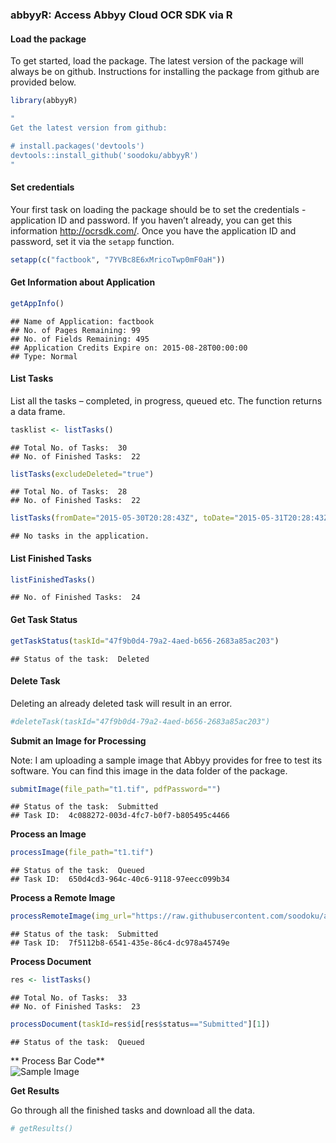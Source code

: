 ### abbyyR: Access Abbyy Cloud OCR SDK via R

#### Load the package

To get started, load the package. The latest version of the package will always be on github. Instructions for installing the package from github are provided below.



```r
library(abbyyR)
```


```r
"
Get the latest version from github:

# install.packages('devtools')
devtools::install_github('soodoku/abbyyR')
"
```

#### Set credentials

Your first task on loading the package should be to set the credentials - application ID and password. If you haven't already, you can get this information 
[http://ocrsdk.com/](http://ocrsdk.com/). Once you have the application ID and password, set it via the `setapp` function. 


```r
setapp(c("factbook", "7YVBc8E6xMricoTwp0mF0aH"))
```

#### Get Information about Application


```r
getAppInfo()
```

```
## Name of Application: factbook
## No. of Pages Remaining: 99
## No. of Fields Remaining: 495
## Application Credits Expire on: 2015-08-28T00:00:00
## Type: Normal
```

#### List Tasks 

List all the tasks -- completed, in progress, queued etc. The function returns a data frame.


```r
tasklist <- listTasks()
```

```
## Total No. of Tasks:  30 
## No. of Finished Tasks:  22
```

```r
listTasks(excludeDeleted="true")
```

```
## Total No. of Tasks:  28 
## No. of Finished Tasks:  22
```

```r
listTasks(fromDate="2015-05-30T20:28:43Z", toDate="2015-05-31T20:28:43Z")
```

```
## No tasks in the application.
```

#### List Finished Tasks


```r
listFinishedTasks()
```

```
## No. of Finished Tasks:  24
```

#### Get Task Status


```r
getTaskStatus(taskId="47f9b0d4-79a2-4aed-b656-2683a85ac203")
```

```
## Status of the task:  Deleted
```

#### Delete Task

Deleting an already deleted task will result in an error.


```r
#deleteTask(taskId="47f9b0d4-79a2-4aed-b656-2683a85ac203")
```

**Submit an Image for Processing**

Note: I am uploading a sample image that Abbyy provides for free to test its software. You can find this image in the data folder of the package.



```r
submitImage(file_path="t1.tif", pdfPassword="")
```

```
## Status of the task:  Submitted 
## Task ID:  4c088272-003d-4fc7-b0f7-b805495c4466
```

**Process an Image**


```r
processImage(file_path="t1.tif")
```

```
## Status of the task:  Queued 
## Task ID:  650d4cd3-964c-40c6-9118-97eecc099b34
```

**Process a Remote Image**


```r
processRemoteImage(img_url="https://raw.githubusercontent.com/soodoku/abbyyR/master/inst/extdata/t1.TIF")
```

```
## Status of the task:  Submitted 
## Task ID:  7f5112b8-6541-435e-86c4-dc978a45749e
```

**Process Document**


```r
res <- listTasks()
```

```
## Total No. of Tasks:  33 
## No. of Finished Tasks:  23
```

```r
processDocument(taskId=res$id[res$status=="Submitted"][1])
```

```
## Status of the task:  Queued
```

** Process Bar Code**  
![Sample Image](https://raw.githubusercontent.com/soodoku/abbyyR/master/inst/extdata/barcode1.JPG)


**Get Results**

Go through all the finished tasks and download all the data.


```r
# getResults()
```
